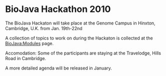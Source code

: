 = BioJava Hackathon 2010=


The BioJava Hackaton will take place at the Genome Campus in Hinxton, Cambridge, U.K. from Jan. 19th-22nd

A collection of topics to work on during the Hackaton is collected at the [[BioJava:Modules]] page.


Accomodation: Some of the participants are staying at the Travelodge, Hills Road in Cambridge.

A more detailed agenda will be released in January.